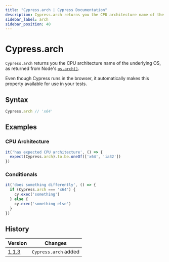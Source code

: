 ```yaml
---
title: "Cypress.arch | Cypress Documentation"
description: Cypress.arch returns you the CPU architecture name of the underlying OS.
sidebar_label: arch
sidebar_position: 40
---
```


<ProductHeading product="app" />

# Cypress.arch

`Cypress.arch` returns you the CPU architecture name of the underlying OS, as
returned from Node's [`os.arch()`](https://nodejs.org/api/os.html#os_os_arch).

Even though Cypress runs in the browser, it automatically makes this property
available for use in your tests.

## Syntax

```javascript
Cypress.arch // 'x64'
```

## Examples

### CPU Architecture

```javascript
it('has expected CPU architecture', () => {
  expect(Cypress.arch).to.be.oneOf(['x64', 'ia32'])
})
```

### Conditionals

```javascript
it('does something differently', () => {
  if (Cypress.arch === 'x64') {
    cy.exec('something')
  } else {
    cy.exec('something else')
  }
})
```

## History

| Version                                  | Changes              |
| ---------------------------------------- | -------------------- |
| [1.1.3](/app/references/changelog#1-1-3) | `Cypress.arch` added |
